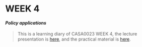 # **WEEK 4** {.unnumbered}

#### ***Policy applications*** {.unnumbered}

> This is a learning diary of CASA0023 WEEK 4, the lecture presentation is [here](https://andrewmaclachlan.github.io/CASA0023-lecture-4/#1), and the practical material is [here](https://andrewmaclachlan.github.io/CASA0023/4_policy.html).
